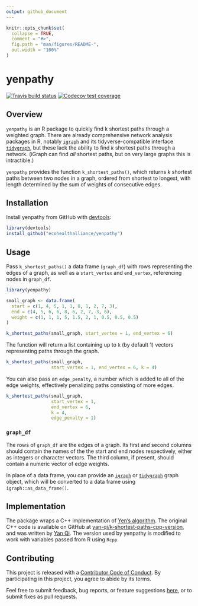 ```yaml
---
output: github_document
---
```


<!-- README.md is generated from README.Rmd. Please edit that file -->

```r
knitr::opts_chunk$set(
  collapse = TRUE,
  comment = "#>",
  fig.path = "man/figures/README-",
  out.width = "100%"
)
```

# yenpathy

[![Travis build status](https://travis-ci.org/ecohealthalliance/yenpathy.svg?branch=master)](https://travis-ci.org/ecohealthalliance/yenpathy)
[![Codecov test coverage](https://codecov.io/gh/ecohealthalliance/yenpathy/branch/master/graph/badge.svg)](https://codecov.io/gh/ecohealthalliance/yenpathy?branch=master)

## Overview

`yenpathy` is an R package to quickly find k shortest paths through a weighted graph. There are already comprehensive network analysis packages in R, notably [`igraph`](http://igraph.org/r/) and its tidyverse-compatible interface [`tidygraph`](https://github.com/thomasp85/tidygraph), but these lack the ability to find *k* shortest paths through a network. (iGraph can find *all* shortest paths, but on very large graphs this is intractible.)

`yenpathy` provides the function `k_shortest_paths()`, which returns *k* shortest paths between two nodes in a graph, ordered from shortest to longest, with length determined by the sum of weights of consecutive edges.

## Installation

Install yenpathy from GitHub with [devtools](https://github.com/hadley/devtools):

``` r
library(devtools)
install_github("ecohealthalliance/yenpathy")
```

## Usage

Pass `k_shortest_paths()` a data frame (`graph_df`) with rows representing the edges of a graph, as well as a `start_vertex` and `end_vertex`, referencing nodes in `graph_df`.

```r
library(yenpathy)

small_graph <- data.frame(
  start = c(1, 4, 5, 1, 1, 8, 1, 2, 7, 3),
  end = c(4, 5, 6, 6, 8, 6, 2, 7, 3, 6),
  weight = c(1, 1, 1, 5, 1.5, 2, 1, 0.5, 0.5, 0.5)
)

k_shortest_paths(small_graph, start_vertex = 1, end_vertex = 6)
```

The function will return a list containing up to `k` (by default 1) vectors representing paths through the graph.

```r
k_shortest_paths(small_graph,
                 start_vertex = 1, end_vertex = 6, k = 4)
```

You can also pass an `edge_penalty`, a number which is added to all of the edge weights, effectively penalizing paths consisting of more edges.

```r
k_shortest_paths(small_graph,
                 start_vertex = 1,
                 end_vertex = 6,
                 k = 4,
                 edge_penalty = 1)
```

### `graph_df`

The rows of `graph_df` are the edges of a graph. Its first and second columns should contain the names of the the start and end nodes respectively, either as integers or character vectors. The third column, if present, should contain a numeric vector of edge weights.

In place of a data frame, you can provide an [`igraph`](https://igraph.org/r/) or [`tidygraph`](https://github.com/thomasp85/tidygraph) graph object, which will be converted to a data frame using `igraph::as_data_frame()`.

## Implementation 

The package wraps a C++ implementation of [Yen's algorithm](https://en.wikipedia.org/wiki/Yen%27s_algorithm). The original C++ code is available on GitHub at [yan-qi/k-shortest-paths-cpp-version](https://github.com/yan-qi/k-shortest-paths-cpp-version), and was written by [Yan Qi](https://github.com/yan-qi). The version used by yenpathy is modified to work with variables passed from R using `Rcpp`.

## Contributing

This project is released with a [Contributor Code of Conduct](https://github.com/ecohealthalliance/yenpathy/blob/master/CONDUCT.md). By participating in this project, you agree to abide by its terms.

Feel free to submit feedback, bug reports, or feature suggestions [here](https://github.com/ecohealthalliance/yenpathy/issues), or to submit fixes as pull requests.

